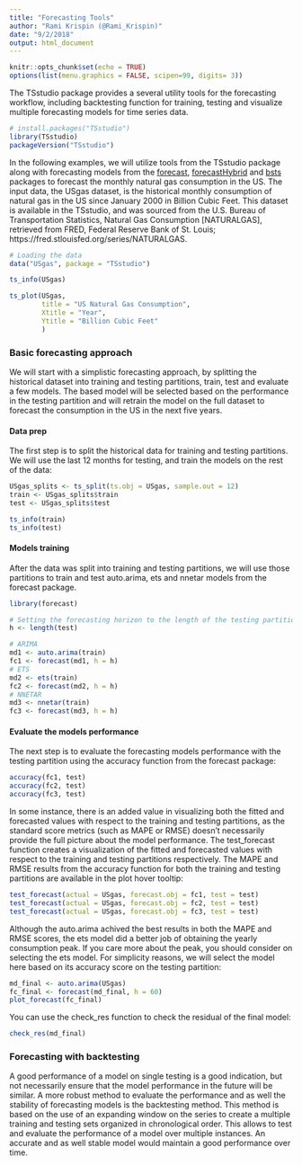 ```yaml
---
title: "Forecasting Tools"
author: "Rami Krispin (@Rami_Krispin)"
date: "9/2/2018"
output: html_document
---
```


```r
knitr::opts_chunk$set(echo = TRUE)
options(list(menu.graphics = FALSE, scipen=99, digits= 3))
```

The TSstudio package provides a several utility tools for the forecasting workflow, including backtesting function for training, testing and visualize multiple forecasting models for time series data. 

```r
# install.packages("TSstudio")
library(TSstudio)
packageVersion("TSstudio")
```

In the following examples, we will utilize tools from the TSstudio package along with forecasting models from the [forecast](https://cran.r-project.org/web/packages/forecast/index.html), [forecastHybrid](https://cran.r-project.org/web/packages/forecastHybrid/index.html) and [bsts](https://cran.r-project.org/web/packages/bsts/index.html) packages to forecast the monthly natural gas consumption in the US. The input data, the USgas dataset, is the historical monthly consumption of natural gas in the US since January 2000 in Billion Cubic Feet. This dataset is available in the TSstudio, and was sourced from the U.S. Bureau of Transportation Statistics, Natural Gas Consumption [NATURALGAS], retrieved from FRED, Federal Reserve Bank of St. Louis; https://fred.stlouisfed.org/series/NATURALGAS.

```r
# Loading the data
data("USgas", package = "TSstudio")

ts_info(USgas)

ts_plot(USgas,
        title = "US Natural Gas Consumption",
        Xtitle = "Year",
        Ytitle = "Billion Cubic Feet"
        )
```

### Basic forecasting approach

We will start with a simplistic forecasting approach, by splitting the historical dataset into training and testing partitions, train, test and evaluate a few models. The based model will be selected based on the performance in the testing partition and will retrain the model on the full dataset to forecast the consumption in the US in the next five years.

#### Data prep

The first step is to split the historical data for training and testing partitions. We will use the last 12 months for testing, and train the models on the rest of the data:

```r
USgas_splits <- ts_split(ts.obj = USgas, sample.out = 12)
train <- USgas_splits$train
test <- USgas_splits$test

ts_info(train)
ts_info(test)
```

#### Models training

After the data was split into training and testing partitions, we will use those partitions to train and test auto.arima, ets and nnetar models from the forecast package. 

```r
library(forecast)

# Setting the forecasting horizon to the length of the testing partition
h <- length(test)

# ARIMA
md1 <- auto.arima(train)
fc1 <- forecast(md1, h = h)
# ETS
md2 <- ets(train)
fc2 <- forecast(md2, h = h)
# NNETAR
md3 <- nnetar(train)
fc3 <- forecast(md3, h = h)
```

#### Evaluate the models performance

The next step is to evaluate the forecasting models performance with the testing partition using the accuracy function from the forecast package:

```r
accuracy(fc1, test)
accuracy(fc2, test)
accuracy(fc3, test)
```

In some instance, there is an added value in visualizing both the fitted and forecasted values with respect to the training and testing partitions, as the standard score metrics (such as MAPE or RMSE) doesn't necessarily provide the full picture about the model performance. The test_forecast function creates a visualization of the fitted and forecasted values with respect to the training and testing partitions respectively. The MAPE and RMSE results from the accuracy function for both the training and testing partitions are available in the plot hover tooltip:


```r
test_forecast(actual = USgas, forecast.obj = fc1, test = test)
test_forecast(actual = USgas, forecast.obj = fc2, test = test)
test_forecast(actual = USgas, forecast.obj = fc3, test = test)
```

Although the auto.arima achived the best results in both the MAPE and RMSE scores, the ets model did a better job of obtaining the yearly consumption peak. If you care more about the peak, you should consider on selecting the ets model. For simplicity reasons, we will select the model here based on its accuracy score on the testing partition:

```r
md_final <- auto.arima(USgas)
fc_final <- forecast(md_final, h = 60)
plot_forecast(fc_final)
```

You can use the check_res function to check the residual of the final model:

```r
check_res(md_final)
```

### Forecasting with backtesting

A good performance of a model on single testing is a good indication, but not necessarily ensure that the model performance in the future will be similar. A more robust method to evaluate the performance and as well the stability of forecasting models is the backtesting method. This method is based on the use of an expanding window on the series to create a multiple training and testing sets organized in chronological order. This allows to test and evaluate the performance of a model over multiple instances. An accurate and as well stable model would maintain a good performance over time.



